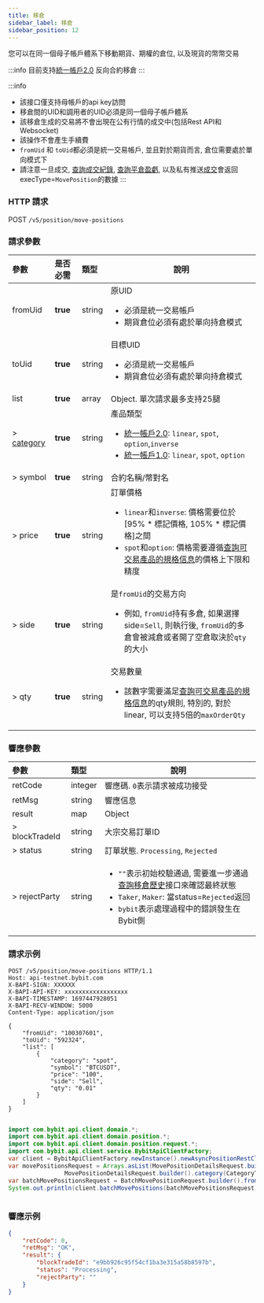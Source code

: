 ```yaml
---
title: 移倉
sidebar_label: 移倉
sidebar_position: 12
---
```

您可以在同一個母子帳戶體系下移動期貨、期權的倉位, 以及現貨的幣幣交易

:::info
目前支持[統一帳戶2.0](../acct-mode#統一帳戶20) 反向合約移倉
:::

:::info
* 該接口僅支持母帳戶的api key訪問
* 移倉間的UID和調用者的UID必須是同一個母子帳戶體系
* 該移倉生成的交易將不會出現在公有行情的成交中(包括Rest API和Websocket)
* 該操作不會產生手續費
* `fromUid` 和 `toUid`都必須是統一交易帳戶, 並且對於期貨而言, 倉位需要處於單向模式下
* 請注意一旦成交, [查詢成交紀錄](../order/execution#), [查詢平倉盈虧](close-pnl#), 以及私有推送[成交](../websocket/private/execution)會返回execType=`MovePosition`的數據
:::


### HTTP 請求
POST `/v5/position/move-positions`

### 請求參數
| 參數 | 是否必需 | 類型 | 說明|
|:----- |:-------|:-----|------ |
|fromUid |**true** |string |原UID <ul><li>必須是統一交易帳戶</li><li>期貨倉位必須有處於單向持倉模式</li></ul>|
|toUid |**true** |string |目標UID <ul><li>必須是統一交易帳戶</li><li>期貨倉位必須有處於單向持倉模式</li></ul>|
|list |**true** |array |Object. 單次請求最多支持25腿|
|> [category](../enum#category) |**true** |string |產品類型 <ul><li>[統一帳戶2.0](../acct-mode#統一帳戶20): `linear`, `spot`, `option`,`inverse`</li><li> [統一帳戶1.0](../acct-mode#統一帳戶10): `linear`, `spot`, `option`</li></ul>|
|> symbol |**true** |string |合約名稱/幣對名|
|> price |**true** |string |訂單價格 <ul><li>`linear`和`inverse`: 價格需要位於[95% * 標記價格, 105% * 標記價格]之間</li><li>`spot`和`option`: 價格需要遵循[查詢可交易產品的規格信息](../market/instrument)的價格上下限和精度</li></ul>|
|> side |**true** |string |是`fromUid`的交易方向 <ul><li>例如, `fromUid`持有多倉, 如果選擇side=`Sell`, 則執行後, `fromUid`的多倉會被減倉或者開了空倉取決於`qty`的大小</li></ul>|
|> qty |**true** |string |交易數量<ul><li>該數字需要滿足[查詢可交易產品的規格信息](../market/instrument)的qty規則, 特別的, 對於linear, 可以支持5倍的`maxOrderQty`</li></ul>|

### 響應參數
| 參數 | 類型 | 說明|
|:----- |:-----|----- |
|retCode |integer |響應碼. `0`表示請求被成功接受 |
|retMsg |string |響應信息 |
|result |map |Object|
|> blockTradeId |string |大宗交易訂單ID|
|> status |string |訂單狀態. `Processing`, `Rejected`|
|> rejectParty |string |<ul><li>`""`表示初始校驗通過, 需要進一步通過[查詢移倉歷史](move-position-history#)接口來確認最終狀態</li><li>`Taker`, `Maker`: 當status=`Rejected`返回</li><li>`bybit`表示處理過程中的錯誤發生在Bybit側</li></ul> |

### 請求示例

<Tabs groupId="programming-languages">
<TabItem value="http" label="HTTP">

```http
POST /v5/position/move-positions HTTP/1.1
Host: api-testnet.bybit.com
X-BAPI-SIGN: XXXXXX
X-BAPI-API-KEY: xxxxxxxxxxxxxxxxxx
X-BAPI-TIMESTAMP: 1697447928051
X-BAPI-RECV-WINDOW: 5000
Content-Type: application/json

{
    "fromUid": "100307601",
    "toUid": "592324",
    "list": [
        {
            "category": "spot",
            "symbol": "BTCUSDT",
            "price": "100",
            "side": "Sell",
            "qty": "0.01"
        }
    ]
}
```

</TabItem>
<TabItem value="python" label="Python">

```python

```

</TabItem>
<TabItem value="java" label="Java">

```java
import com.bybit.api.client.domain.*;
import com.bybit.api.client.domain.position.*;
import com.bybit.api.client.domain.position.request.*;
import com.bybit.api.client.service.BybitApiClientFactory;
var client = BybitApiClientFactory.newInstance().newAsyncPositionRestClient();
var movePositionsRequest = Arrays.asList(MovePositionDetailsRequest.builder().category(CategoryType.SPOT.getCategoryTypeId()).symbol("BTCUSDT").side(Side.SELL.getTransactionSide()).price("100").qty("0.01").build(),
                MovePositionDetailsRequest.builder().category(CategoryType.SPOT.getCategoryTypeId()).symbol("ETHUSDT").side(Side.SELL.getTransactionSide()).price("100").qty("0.01").build());
var batchMovePositionsRequest = BatchMovePositionRequest.builder().fromUid("123456").toUid("456789").list(movePositionsRequest).build();
System.out.println(client.batchMovePositions(batchMovePositionsRequest));
```

</TabItem>
<TabItem value="Node" label="Node.js">

```n4js

```

</TabItem>
</Tabs>

### 響應示例

```json
{
    "retCode": 0,
    "retMsg": "OK",
    "result": {
        "blockTradeId": "e9bb926c95f54cf1ba3e315a58b8597b",
        "status": "Processing",
        "rejectParty": ""
    }
}
```
